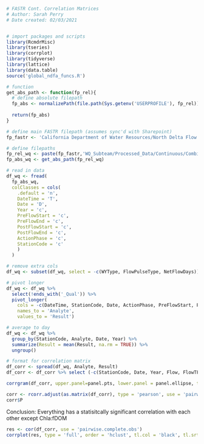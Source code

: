 ```r
# FASTR Cont. Correlation Matrices
# Author: Sarah Perry
# Date created: 02/03/2021


# import packages and scripts
library(RcmdrMisc)
library(tseries)
library(corrplot)
library(tidyverse)
library(lattice)
library(data.table)
source('global_ndfa_funcs.R')
```

```r
# function
get_abs_path <- function(fp_rel){
  # define absolute filepath
  fp_abs <- normalizePath(file.path(Sys.getenv('USERPROFILE'), fp_rel))
  
  return(fp_abs)
}

# define main FASTR filepath (assumes sync'd with Sharepoint)
fp_fastr <- 'California Department of Water Resources/North Delta Flow Action - Documents/'

# define filepaths 
fp_rel_wq <- paste(fp_fastr,'WQ_Subteam/Processed_Data/Continuous/Combined_Files/combined_flow.csv', sep = '')
fp_abs_wq <- get_abs_path(fp_rel_wq)

# read in data
df_wq <- fread(
  fp_abs_wq,
  colClasses = cols(
    .default = 'n',
    DateTime = 'T',
    Date = 'D',
    Year = 'c',
    PreFlowStart = 'c',
    PreFlowEnd = 'c',
    PostFlowStart = 'c',
    PostFlowEnd = 'c',
    ActionPhase = 'c',
    StationCode = 'c'
    )
  )

# remove extra cols
df_wq <- subset(df_wq, select = -c(WYType, FlowPulseType, NetFlowDays))

# pivot longer
df_wq <- df_wq %>% 
  select(!ends_with('_Qual')) %>% 
  pivot_longer(
    cols = -c(DateTime, StationCode, Date, ActionPhase, PreFlowStart, PreFlowEnd, PostFlowStart, PostFlowEnd, Year),
    names_to = 'Analyte',
    values_to = 'Result')

# average to day
df_wq <- df_wq %>%
  group_by(StationCode, Analyte, Date, Year) %>%
  summarize(Result = mean(Result, na.rm = TRUE)) %>%
  ungroup()

# format for correlation matrix
df_corr <- spread(df_wq, Analyte, Result)
df_corr <- df_corr %>% select (-c(StationCode, Date, Year, Flow, FlowTF, NitrateNitrite, Chla_RFU))
```

```r
corrgram(df_corr, upper.panel=panel.pts, lower.panel = panel.ellipse, text.panel=panel.txt) 
```

```r
corr <- rcorr.adjust(as.matrix(df_corr), type = 'pearson', use = 'pairwise.complete.obs')
corr$P
```
Conclusion:
Everything has a statisitcally significant correlation with each other except Chla:fDOM

```r
res <- cor(df_corr, use = 'pairwise.complete.obs')
corrplot(res, type = 'full', order = 'hclust', tl.col = 'black', tl.srt = 45)
```

